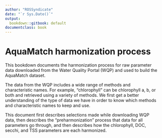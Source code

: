 ```yaml
---
author: "ROSSyndicate"
date: "`r Sys.Date()`"
output:
  bookdown::gitbook: default
documentclass: book
---
```


# AquaMatch harmonization process

This bookdown documents the harmonization process for raw parameter data downloaded from the Water Quality Portal (WQP) and used to build the AquaMatch dataset.

The data from the WQP includes a wide range of methods and characteristic names. For example, "chlorophyll" can be chlorophyll a, b, or both and retrieved using a variety of methods. We first get a better understanding of the type of data we have in order to know which methods and characteristic names to keep and use.

This document first describes selections made while downloading WQP data, then describes the "preharmonization" process that data for all parameters go through, and then describes how the chlorophyll, DOC, secchi, and TSS parameters are each harmonized.